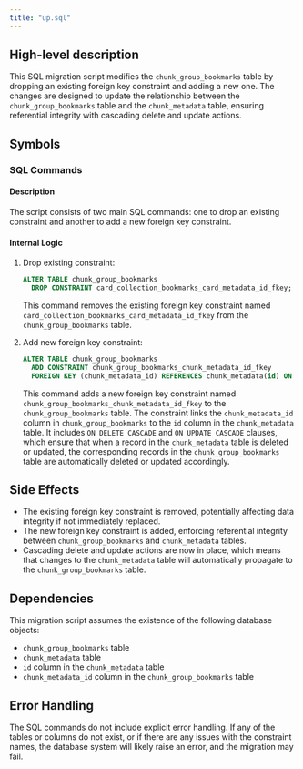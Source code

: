 ```yaml
---
title: "up.sql"
---
```


## High-level description
This SQL migration script modifies the `chunk_group_bookmarks` table by dropping an existing foreign key constraint and adding a new one. The changes are designed to update the relationship between the `chunk_group_bookmarks` table and the `chunk_metadata` table, ensuring referential integrity with cascading delete and update actions.

## Symbols

### SQL Commands

#### Description
The script consists of two main SQL commands: one to drop an existing constraint and another to add a new foreign key constraint.

#### Internal Logic

1. Drop existing constraint:
   ```sql
   ALTER TABLE chunk_group_bookmarks
     DROP CONSTRAINT card_collection_bookmarks_card_metadata_id_fkey;
   ```
   This command removes the existing foreign key constraint named `card_collection_bookmarks_card_metadata_id_fkey` from the `chunk_group_bookmarks` table.

2. Add new foreign key constraint:
   ```sql
   ALTER TABLE chunk_group_bookmarks
     ADD CONSTRAINT chunk_group_bookmarks_chunk_metadata_id_fkey
     FOREIGN KEY (chunk_metadata_id) REFERENCES chunk_metadata(id) ON DELETE CASCADE ON UPDATE CASCADE;
   ```
   This command adds a new foreign key constraint named `chunk_group_bookmarks_chunk_metadata_id_fkey` to the `chunk_group_bookmarks` table. The constraint links the `chunk_metadata_id` column in `chunk_group_bookmarks` to the `id` column in the `chunk_metadata` table. It includes `ON DELETE CASCADE` and `ON UPDATE CASCADE` clauses, which ensure that when a record in the `chunk_metadata` table is deleted or updated, the corresponding records in the `chunk_group_bookmarks` table are automatically deleted or updated accordingly.

## Side Effects
- The existing foreign key constraint is removed, potentially affecting data integrity if not immediately replaced.
- The new foreign key constraint is added, enforcing referential integrity between `chunk_group_bookmarks` and `chunk_metadata` tables.
- Cascading delete and update actions are now in place, which means that changes to the `chunk_metadata` table will automatically propagate to the `chunk_group_bookmarks` table.

## Dependencies
This migration script assumes the existence of the following database objects:
- `chunk_group_bookmarks` table
- `chunk_metadata` table
- `id` column in the `chunk_metadata` table
- `chunk_metadata_id` column in the `chunk_group_bookmarks` table

## Error Handling
The SQL commands do not include explicit error handling. If any of the tables or columns do not exist, or if there are any issues with the constraint names, the database system will likely raise an error, and the migration may fail.